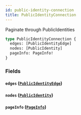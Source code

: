 ```yaml
---
id: public-identity-connection
title: PublicIdentityConnection
---
```


Paginate through PublicIdentities

```graphql
type PublicIdentityConnection {
  edges: [PublicIdentityEdge]
  nodes: [PublicIdentity]
  pageInfo: PageInfo!
}
```

### Fields

#### `edges` ([`PublicIdentityEdge`](/developers/shared-apis/adminidentity-api/graphql/reference/objects/public-identity-edge))

#### `nodes` ([`PublicIdentity`](/developers/shared-apis/adminidentity-api/graphql/reference/objects/public-identity))

#### `pageInfo` ([`PageInfo`](/developers/shared-apis/adminidentity-api/graphql/reference/objects/page-info))
